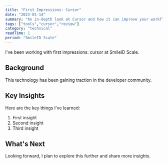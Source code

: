 ```yaml
---
title: "First Impressions: Cursor"
date: "2023-01-14"
summary: "An in-depth look at Cursor and how it can improve your workflow."
tags: ["tools","cursor","review"]
category: "technical"
readTime: 1
period: "SmileID Scale"
---
```


I've been working with first impressions: cursor at SmileID Scale.

## Background

This technology has been gaining traction in the developer community.

## Key Insights

Here are the key things I've learned:

1. First insight
2. Second insight
3. Third insight

## What's Next

Looking forward, I plan to explore this further and share more insights.

